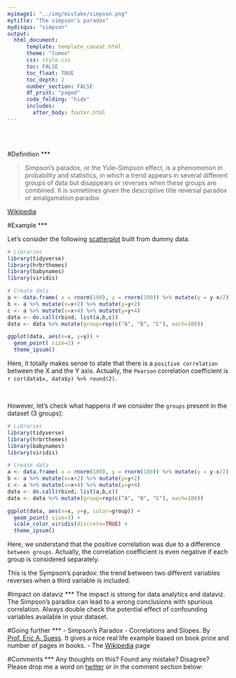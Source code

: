 ```yaml
---
myimage1: "../img/mistake/simpson.png"
mytitle: "The simpson's paradox"
mydisqus: "simpson"
output:
  html_document:
      template: template_caveat.html
      theme: "lumen"
      css: style.css
      toc: FALSE
      toc_float: TRUE
      toc_depth: 2
      number_section: FALSE
      df_print: "paged"
      code_folding: "hide"
      includes: 
        after_body: footer.html
---
```


<br><br>
<div class="mycontent">



#Definition
***

>Simpson's paradox, or the Yule–Simpson effect, is a phenomenon in probability and statistics, in which a trend appears in several different groups of data but disappears or reverses when these groups are combined. It is sometimes given the descriptive title reversal paradox or amalgamation paradox.

[Wikipedia](https://en.wikipedia.org/wiki/Simpson%27s_paradox)


#Example
***

Let's consider the following [scatterplot](https://www.data-to-viz.com/graph/scatter.html) built from dummy data.

```r
# Libraries
library(tidyverse)
library(hrbrthemes)
library(babynames)
library(viridis)

# Create data
a <- data.frame( x = rnorm(100), y = rnorm(100)) %>% mutate(y = y-x/2)
b <- a %>% mutate(x=x+2) %>% mutate(y=y+2)
c <- a %>% mutate(x=x+4) %>% mutate(y=y+4)
data <- do.call(rbind, list(a,b,c))
data <- data %>% mutate(group=rep(c("A", "B", "C"), each=100))

ggplot(data, aes(x=x, y=y)) +
  geom_point( size=2) +
  theme_ipsum()
```

Here, it totally makes sense to state that there is a `positive correlation` between the X and the Y axis. Actually, the `Pearson` correlation coefficient is `r cor(data$x, data$y) %>% round(2)`.

<br>

However, let's check what happens if we consider the `groups` present in the dataset (3 groups):
```r
# Libraries
library(tidyverse)
library(hrbrthemes)
library(babynames)
library(viridis)

# Create data
a <- data.frame( x = rnorm(100), y = rnorm(100)) %>% mutate(y = y-x/2)
b <- a %>% mutate(x=x+2) %>% mutate(y=y+2)
c <- a %>% mutate(x=x+4) %>% mutate(y=y+4)
data <- do.call(rbind, list(a,b,c))
data <- data %>% mutate(group=rep(c("A", "B", "C"), each=100))

ggplot(data, aes(x=x, y=y, color=group)) +
  geom_point( size=3) +
  scale_color_viridis(discrete=TRUE) +
  theme_ipsum()
```

Here, we understand that the positive correlation was due to a difference `between groups`. Actually, the correlation coefficient is even negative if each group is considered separately. 

This is the Sympson's paradox: the trend between two different variables reverses when a third variable is included.


#Impact on dataviz
***
The impact is strong for data analytics and dataviz. The Simpson's paradox can lead to a wrong conclusions with spurious correlation. Always double check the potential effect of confounding variables available in your dataset.



#Going further
***
- Simpson’s Paradox - Correlations and Slopes. By [Prof. Eric A. Suess](http://rstudio-pubs-static.s3.amazonaws.com/155188_cc8b400f7d134a3e9de6cbfb8320e1e0.html). It gives a nice real life example based on book price and number of pages in books.
- The [Wikipedia](https://en.wikipedia.org/wiki/Simpson%27s_paradox) page



#Comments
***
Any thoughts on this? Found any mistake? Disagree? Please drop me a word on [twitter](https://twitter.com/R_Graph_Gallery) or in the comment section below:
<br>




</div>














